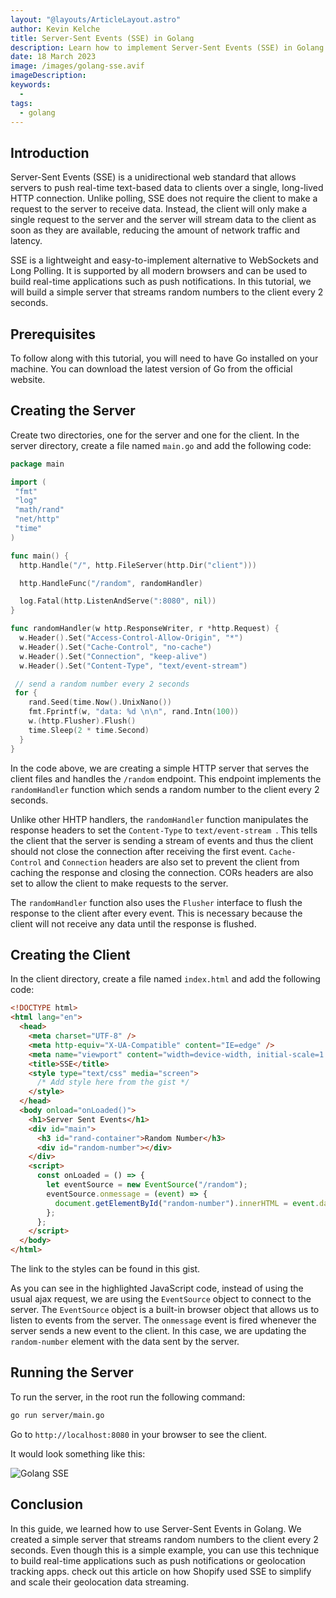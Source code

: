 ```yaml
---
layout: "@layouts/ArticleLayout.astro"
author: Kevin Kelche
title: Server-Sent Events (SSE) in Golang
description: Learn how to implement Server-Sent Events (SSE) in Golang with our comprehensive guide. Stream real-time updates to clients without any complexity!
date: 18 March 2023
image: /images/golang-sse.avif
imageDescription:
keywords:
  -
tags:
  - golang
---
```



## Introduction

Server-Sent Events (SSE) is a unidirectional web standard that allows servers to push real-time text-based data to clients over a single, long-lived HTTP connection. Unlike polling, SSE does not require the client to make a request to the server to receive data. Instead, the client will only make a single request to the server and the server will stream data to the client as soon as they are available, reducing the amount of network traffic and latency.

SSE is a lightweight and easy-to-implement alternative to WebSockets and Long Polling. It is supported by all modern browsers and can be used to build real-time applications such as push notifications. In this tutorial, we will build a simple server that streams random numbers to the client every 2 seconds.

## Prerequisites

To follow along with this tutorial, you will need to have Go installed on your machine. You can download the latest version of Go from the official website.

## Creating the Server

Create two directories, one for the server and one for the client. In the server directory, create a file named `main.go` and add the following code:

```go title="server/main.go"
package main

import (
 "fmt"
 "log"
 "math/rand"
 "net/http"
 "time"
)

func main() {
  http.Handle("/", http.FileServer(http.Dir("client")))

  http.HandleFunc("/random", randomHandler)

  log.Fatal(http.ListenAndServe(":8080", nil))
}

func randomHandler(w http.ResponseWriter, r *http.Request) {
  w.Header().Set("Access-Control-Allow-Origin", "*")
  w.Header().Set("Cache-Control", "no-cache")
  w.Header().Set("Connection", "keep-alive")
  w.Header().Set("Content-Type", "text/event-stream")

 // send a random number every 2 seconds
 for {
    rand.Seed(time.Now().UnixNano())
    fmt.Fprintf(w, "data: %d \n\n", rand.Intn(100))
    w.(http.Flusher).Flush()
    time.Sleep(2 * time.Second)
  }
}
```

In the code above, we are creating a simple HTTP server that serves the client files and handles the `/random` endpoint. This endpoint implements the `randomHandler` function which sends a random number to the client every 2 seconds.

Unlike other HHTP handlers, the `randomHandler` function manipulates the response headers to set the `Content-Type` to `text/event-stream `. This tells the client that the server is sending a stream of events and thus the client should not close the connection after receiving the first event. `Cache-Control` and `Connection` headers are also set to prevent the client from caching the response and closing the connection. CORs headers are also set to allow the client to make requests to the server.

The `randomHandler` function also uses the `Flusher` interface to flush the response to the client after every event. This is necessary because the client will not receive any data until the response is flushed.

## Creating the Client

In the client directory, create a file named `index.html` and add the following code:

```html title="client/index.html" {18, 19, 20, 21, 22,23,24,25}
<!DOCTYPE html>
<html lang="en">
  <head>
    <meta charset="UTF-8" />
    <meta http-equiv="X-UA-Compatible" content="IE=edge" />
    <meta name="viewport" content="width=device-width, initial-scale=1.0" />
    <title>SSE</title>
    <style type="text/css" media="screen">
      /* Add style here from the gist */
    </style>
  </head>
  <body onload="onLoaded()">
    <h1>Server Sent Events</h1>
    <div id="main">
      <h3 id="rand-container">Random Number</h3>
      <div id="random-number"></div>
    </div>
    <script>
      const onLoaded = () => {
        let eventSource = new EventSource("/random");
        eventSource.onmessage = (event) => {
          document.getElementById("random-number").innerHTML = event.data;
        };
      };
    </script>
  </body>
</html>
```

The link to the styles can be found in this <Link url="https://gist.github.com/kelcheone/a689b9f29318b394efd886ec0bb04355">gist</Link>.

As you can see in the highlighted JavaScript code, instead of using the usual ajax request, we are using the `EventSource` object to connect to the server. The `EventSource` object is a built-in browser object that allows us to listen to events from the server. The `onmessage` event is fired whenever the server sends a new event to the client. In this case, we are updating the `random-number` element with the data sent by the server.

## Running the Server

To run the server, in the root run the following command:

```bash
go run server/main.go
```

Go to `http://localhost:8080` in your browser to see the client.

It would look something like this:

<img src="/images/sse/random.gif" alt="Golang SSE" />

## Conclusion

In this guide, we learned how to use Server-Sent Events in Golang. We created a simple server that streams random numbers to the client every 2 seconds. Even though this is a simple example, you can use this technique to build real-time applications such as push notifications or geolocation tracking apps. check out this article on <Link url="https://shopify.engineering/server-sent-events-data-streaming"> how Shopify used SSE to simplify and scale their geolocation data streaming.</Link>
